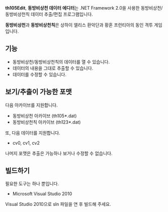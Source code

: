 '''th105Edit''', '''동방비상천 데이터 에디터'''는 .NET Framework 2.0을 사용한 동방비상천/동방비상천칙 데이터 추출/편집 프로그램입니다.

'''동방비상천'''과 '''동방비상천칙'''은 상하이 앨리스 환악단과 황혼 프런티아의 동인 격투 게임입니다.

== 기능 ==
* 동방비상천/동방비상천칙의 데이터를 열 수 있습니다.
* 데이터의 내용을 그대로 추출할 수 있습니다.
* 데이터를 수정할 수 있습니다.

== 보기/추출이 가능한 포맷 ==
다음 아카이브를 지원합니다.
* 동방비상천 아카이브 (th105*.dat)
* 동방비상천칙 아카이브 (th123*.dat)
또, 다음 데이터를 지원합니다.
* cv0, cv1, cv2
나머지 포맷은 추출은 가능하나 보거나 수정할 수 없습니다.

== 빌드하기 ==
필요한 도구는 하나 뿐입니다.
* Microsoft Visual Studio 2010
Visual Studio 2010으로 sln 파일을 연 후 빌드해 주세요.

